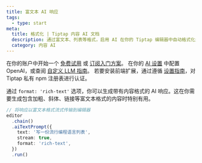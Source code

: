 ```yaml
---
title: 富文本 AI 响应
tags:
  - type: start
meta:
  title: 格式化 | Tiptap 内容 AI 文档
  description: 通过富文本、列表等格式，启用 AI 在你的 Tiptap 编辑器中自动格式化生成的内容。详见我们的文档！
  category: 内容 AI
---
```



<Requirements>
    <RequirementItem label="1. 激活试用或订阅">
        在你的账户中开始一个 <a href="https://cloud.tiptap.dev/v2?trial=true" target="_blank">免费试用</a> 或 <a href="https://cloud.tiptap.dev/v2/billing" target="_blank">订阅入门方案</a>。
    </RequirementItem>
    <RequirementItem label="2. 集成 AI 提供商">
        在你的 <a href="https://cloud.tiptap.dev/v2/cloud/ai" target="_blank">AI 设置</a> 中配置 OpenAI，或查阅 <a href="/content-ai/capabilities/generation/custom-llms" target="_blank">自定义 LLM 指南</a>。
    </RequirementItem>
    <RequirementItem label="3. 从私有注册表安装">
        若要安装前端扩展，通过遵循 <a href="/guides/pro-extensions" target="_blank">设置指南</a>，对 Tiptap 私有 npm 注册表进行认证。
    </RequirementItem>
</Requirements>

<CodeDemo isPro path="/Extensions/AiFormattedResponse" />

通过 `format: 'rich-text'` 选项，你可以生成带有内容格式的 AI 响应。这在你需要生成包含加粗、斜体、链接等富文本格式的内容时特别有用。

```ts
// 将响应以富文本格式流式传输到编辑器
editor
  .chain()
  .aiTextPrompt({
    text: '写一份流行编程语言列表',
    stream: true,
    format: 'rich-text',
  })
  .run()
```